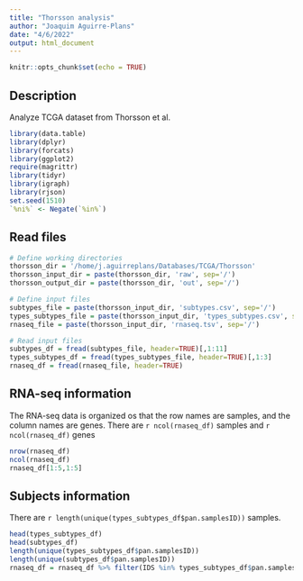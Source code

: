 ```yaml
---
title: "Thorsson analysis"
author: "Joaquim Aguirre-Plans"
date: "4/6/2022"
output: html_document
---
```


```r
knitr::opts_chunk$set(echo = TRUE)
```

## Description

Analyze TCGA dataset from Thorsson et al.

```r
library(data.table)
library(dplyr)
library(forcats)
library(ggplot2)
require(magrittr)
library(tidyr)
library(igraph)
library(rjson)
set.seed(1510)
`%ni%` <- Negate(`%in%`)
```

## Read files

```r
# Define working directories
thorsson_dir = '/home/j.aguirreplans/Databases/TCGA/Thorsson'
thorsson_input_dir = paste(thorsson_dir, 'raw', sep='/')
thorsson_output_dir = paste(thorsson_dir, 'out', sep='/')

# Define input files
subtypes_file = paste(thorsson_input_dir, 'subtypes.csv', sep='/')
types_subtypes_file = paste(thorsson_input_dir, 'types_subtypes.csv', sep='/')
rnaseq_file = paste(thorsson_input_dir, 'rnaseq.tsv', sep='/')

```

```r
# Read input files
subtypes_df = fread(subtypes_file, header=TRUE)[,1:11]
types_subtypes_df = fread(types_subtypes_file, header=TRUE)[,1:3]
rnaseq_df = fread(rnaseq_file, header=TRUE)

```

## RNA-seq information

The RNA-seq data is organized os that the row names are samples, and the column names are genes. There are `r ncol(rnaseq_df)` samples and `r ncol(rnaseq_df)` genes

```r
nrow(rnaseq_df)
ncol(rnaseq_df)
rnaseq_df[1:5,1:5]

```

## Subjects information

There are `r length(unique(types_subtypes_df$pan.samplesID))` samples.

```r
head(types_subtypes_df)
head(subtypes_df)
length(unique(types_subtypes_df$pan.samplesID))
length(unique(subtypes_df$pan.samplesID))
rnaseq_df = rnaseq_df %>% filter(IDS %in% types_subtypes_df$pan.samplesID)

```



